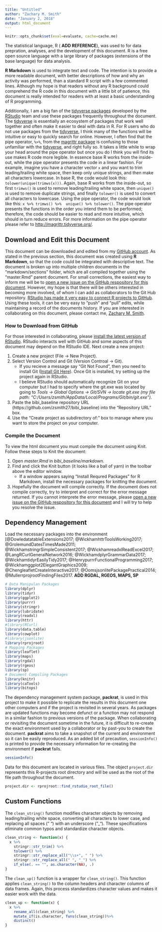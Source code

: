 ```yaml
---
title: "Untitled"
author: "Zachary M. Smith"
date: "January 2, 2018"
output: html_document
---
```


```r
knitr::opts_chunk$set(eval=evaluate, cache=cache.me)
```

The statistical language, R ( __ADD REFERENCE__), was used to for data prepration, analyses, and the development of this document. R is a free open source language with a large library of packages (extensions of the base language) for data analysis.

__R Markdown__ is used to integrate text and code. The intention is to provide a more readable document, with better descriptions of how and why an activity was performed, than a standard R script with a few commented lines. Although my hope is that readers without any R background could comprehend the R code in this document with a little bit of patience, this document is really intended for readers with at least a basic understanding of R programming. 

Additionally, I am a big fan of the [tidyverse packages](https://www.tidyverse.org/packages/) developed by the [RStudio](https://www.rstudio.com/) team and use these packages frequently throughout the document. The [tidyverse](https://www.tidyverse.org/packages/) is essentially an ecosystem of packages that work well together and often make it easier to deal with data in R. For R users who do not use packages from the [tidyverse](https://www.tidyverse.org/packages/), I think many of the functions will be intuitive or easy to quickly search for online. However, I often find that the pipe operator, `%>%`, from the [magrittr package](http://magrittr.tidyverse.org/) is confusing to those unfamiliar with the [tidyverse](https://www.tidyverse.org/packages/), and right fully so. It takes a little while to wrap your head around the pipe operator but once you do I think you will find its use makes R code more legible. In essence base R works from the inside-out, while the pipe operator presents the code in a linear fashion. For example, imagine you have a character vector `x` and you want to trim leading/trailing white space, then keep only unique strings, and then make all characters lowercase. In base R, the code would look this: `tolower(unique(trimws(x)))`. Again, base R works from the inside-out, so first `trimws()` is used to remove leading/trailing white space, then `unique()` is used to remove duplicate strings, and finally `tolower()` is used to convert all characters to lowercase. Using the pipe operator, the code would look like this: `x %>% trimws() %>%  unique() %>% tolower()`. The pipe operator presents the functions in the order you intend them to be performed; therefore, the code should be easier to read and more intuitive, which should in turn reduce errors. For more information on the pipe operator please refer to [http://magrittr.tidyverse.org/](http://magrittr.tidyverse.org/).

## Download and Edit this Document

This document can be downloaded and edited from my [GitHub account](https://github.com/zsmith27/bibi_baseline). As stated in the previous section, this document was created using __R Markdown__, so that the code could be integrated with descriptive text. The document is broken up into multiple children documents in the "markdown/sections" folder, which are all compiled together using the "master.Rmd" parent document. For small corrections, the easiest way to inform me will be to [open a new issue on the GitHub respository for this document](https://github.com/zsmith27/bibi_baseline/issues). However, my hope is that there will be others interested in becoming more involved, of whom I can add as collaborators to the Git Hub repository. [RStudio has made it very easy to connect R projects to GitHub](https://support.rstudio.com/hc/en-us/articles/200532077-Version-Control-with-Git-and-SVN). Using these tools, it can be very easy to "push" and "pull" edits, while maintaining a record of the documents history. If you are interested in collaborating on this document, please contact me, [Zachary M. Smith](https://www.potomacriver.org/about-us/staff/).

### How to Download from GitHub

For those interested in collaborating, please [install the latest version of RStudio](https://www.rstudio.com/products/rstudio/download/). RStudio interacts well with GitHub and some aspects of this document may depend on the RStudio IDE. Next create a new project:

1. Create a new project (File -> New Project).
2. Select Version Control and Git (Version Controal -> Git).
    + If you recieve a message say "Git Not Found", then you need to install Git ([Install Git Here](https://git-scm.com/downloads)). Once Git is installed, try setting up the project again in RStudio.
    + I believe RStudio should automatically recognize Git on your computer but I had to specify where the git.exe was located by going to _Tools -> Global Options -> Git/SVN -> locate git.exe (my file path: "C:/Users/zsmith/AppData/Local/Programs/Git/bin/git.exe")_.
3. Paste the bibi_baseline repository URL (https://github.com/zsmith27/bibi_baseline) into the "Repository URL" box.
4. Use the "Create project as subdirectory of:" box to manage where you want to store the project on your computer.

### Compile the Document

To view the html document you must compile the document using Knit. Follow these steps to Knit the document:

1. Open *master.Rmd* in *bibi_baseline/markdown*.
2. Find and click the Knit button (it looks like a ball of yarn) in the toolbar above the editor window.
    + If a window appears saying "Install Requred Packages" for R Markdown, install the necessary packages for knitting the document.
3. Hopefully the document will compile correctly. If the document does not compile correctly, try to interpret and correct for the error message returned. If you cannot interprete the error message, please [open a new issue on the GitHub respository for this document](https://github.com/zsmith27/bibi_baseline/issues) and I will try to help you resolve the issue.


## Dependency Management

Load the necessary packages into the environment [@DowledatatableExtensions2017; @WickhamhttrToolsWorking2017; @GrolemundDatesTimesMade2011; @WickhamstringrSimpleConsistent2017; @WickhamreadxlReadExcel2017; @LangRCurlGeneralNetwork2016; @WickhamdplyrGrammarData2017; @WickhamtidyrEasilyTidy2017; @HenrypurrrFunctionalProgramming2017; @Wickhamggplot2ElegantGraphics2009;
@ChengleafletCreateInteractive2017; @OomsjsonlitePackagePractical2014; @MullerrprojrootFindingFiles2017. 
__ADD RGDAL, RGEOS, MAPS, SP__
```r
# Data Manipulan Packages
library(dplyr)
library(tidyr)
library(ggplot2)
library(purrr)
library(stringr)
library(lubridate)
library(readxl)
library(httr)
#library(RCurl)
library(data.table)
library(cowplot)
#library(jsonlite)
library(rprojroot)
# Mapping Packages
library(leaflet)
library(maps)
library(rgdal)
library(rgeos)
library(sp)
# Document Compiling Packages
library(knitr)
library(caTools)
library(bitops)
```

The dependency management system package, __packrat__, is used in this project to make it possible to replicate the results in this document one other computers and if the project is revisited in several years. As packages are updated functions may become defunct or a function may not respond in a similar fashion to previous versions of the package. When collaborating or revisiting the document sometime in the future, it is difficult to re-create the exact environment used by a collaborator or by past-you to create the document. __packrat__ aims to take a snapshot of the current and environment so it can be easily reproduced. As an added bit of precaution, `sessionInfo()` is printed to provide the necessary information for re-creating the environment if __packrat__ fails.
```r
sessionInfo()
```

Data for this document are located in various files. The object `project.dir` represents this R-projects root directory and will be used as the root of the file path throughout the document.
```r
project.dir <- rprojroot::find_rstudio_root_file()
```

## Custom Functions

The `clean_string()` function modifies character objects by removing leading/trailing white space, converting all characters to lower case, and replacing all spaces (" ") with an underscore ("_"). These specifications eliminate common typos and standardize character objects.
```r
clean_string <- function(x) {
  x %>% 
    stringr::str_trim() %>% 
    tolower() %>% 
    stringr::str_replace_all("\\s+", " ") %>% 
    stringr::str_replace_all(" ", "_") %>%  
    if_else(. == "", as.character(NA), .)
}
```

The `clean_up()` function is a wrapper for `clean_string()`. This function applies `clean_string()` to the column headers and character columns of data frames. Again, this process standardizes character values and makes it easier work with the data.
```r
clean_up <- function(x) {
  x %>% 
    rename_all(clean_string) %>% 
    mutate_if(is.character, funs(clean_string))%>% 
    distinct()
}
```
